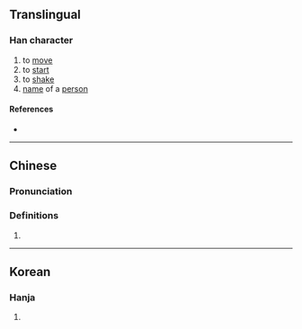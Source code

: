 {{character info}}
==Translingual==

===Han character===
{{Han char|rn=9|rad=人|as=06|sn=8|four=21291|canj=OYMF|ids=⿰亻尗}}

# to [[move]]
# to [[start]]
# to [[shake]]
# [[name]] of a [[person]]

====References====
* {{Han ref|kx=0102.291|dkj=00620|hdz=10147.050|uh=3450|ud=13392}}

----

==Chinese==
{{zh-forms}}

===Pronunciation===
{{zh-pron
|m=shū
|c=suk1
|mc=
|oc=
|ma=
|cat=v,pn
}}

===Definitions===
{{zh-hanzi}}

# {{rfdef|zh}}

----

==Korean==

===Hanja===
{{ko-hanja|hangeul=숙|rv=suk|mr=suk|y=swuk}}

# {{rfdef|ko|sort=人06}}